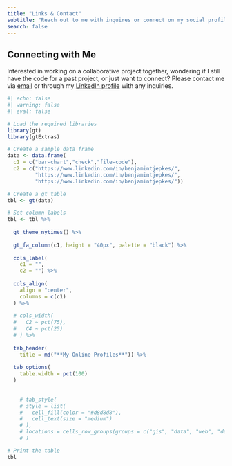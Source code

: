 ```yaml
---
title: "Links & Contact"
subtitle: "Reach out to me with inquires or connect on my social profiles."
search: false
---
```


## Connecting with Me

Interested in working on a collaborative project together, wondering if I still have the code for a past project, or just want to connect? Please contact me via [email](mailto:benjamin.tjepkes+websitecontact@gmail.com) or through my [LinkedIn profile](https://www.linkedin.com/in/benjamintjepkes/) with any inquiries.

```r
#| echo: false
#| warning: false
#| eval: false

# Load the required libraries
library(gt)
library(gtExtras)

# Create a sample data frame
data <- data.frame(
  c1 = c("bar-chart","check","file-code"),
  c2 = c("https://www.linkedin.com/in/benjamintjepkes/",
         "https://www.linkedin.com/in/benjamintjepkes/",
         "https://www.linkedin.com/in/benjamintjepkes/"))

# Create a gt table
tbl <- gt(data)

# Set column labels
tbl <- tbl %>%
  
  gt_theme_nytimes() %>% 
  
  gt_fa_column(c1, height = "40px", palette = "black") %>% 
  
  cols_label(
    c1 = "",
    c2 = "") %>% 
  
  cols_align(
    align = "center",
    columns = c(c1)
  ) %>% 
  
  # cols_width(
  #   C2 ~ pct(75),
  #   C4 ~ pct(25)
  # ) %>% 
  
  tab_header(
    title = md("**My Online Profiles**")) %>% 
  
  tab_options(
    table.width = pct(100)
  ) 
    
    
    # tab_style(
    # style = list(
    #   cell_fill(color = "#d8d8d8"),
    #   cell_text(size = "medium")
    # ),
    # locations = cells_row_groups(groups = c("gis", "data", "web", "data-mgmnt", "research", "project", "conservation"))
    # )

# Print the table
tbl

```